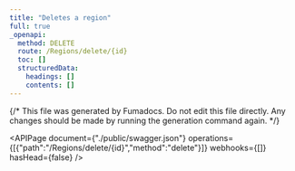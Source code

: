 ```yaml
---
title: "Deletes a region"
full: true
_openapi:
  method: DELETE
  route: /Regions/delete/{id}
  toc: []
  structuredData:
    headings: []
    contents: []
---
```


{/* This file was generated by Fumadocs.
Do not edit this file directly. Any changes should be made by running the generation command again. */}

<APIPage document={"./public/swagger.json"} operations={[{"path":"/Regions/delete/{id}","method":"delete"}]} webhooks={[]} hasHead={false} />